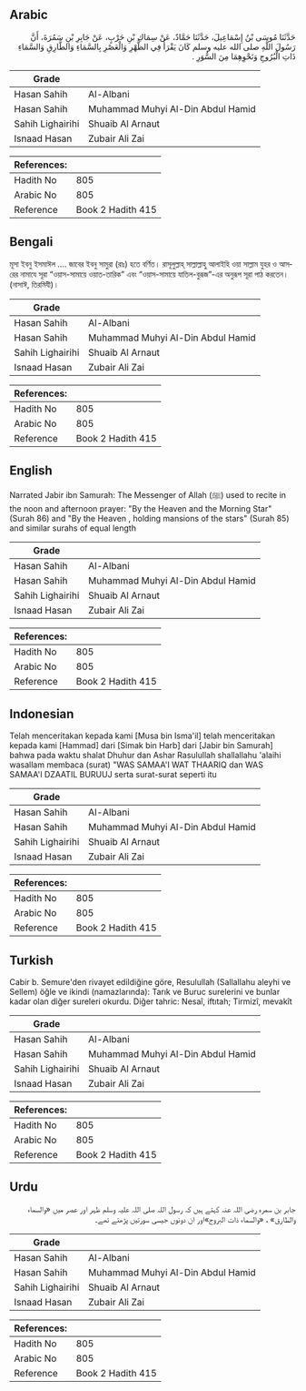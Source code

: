 ## Arabic

<div
  dir="rtl"
  lang="ar"
  style={{ fontSize: "larger", backgroundColor: "#f8f9fa", padding: 20 }}
>
  حَدَّثَنَا مُوسَى بْنُ إِسْمَاعِيلَ، حَدَّثَنَا حَمَّادٌ، عَنْ سِمَاكِ بْنِ
  حَرْبٍ، عَنْ جَابِرِ بْنِ سَمُرَةَ، أَنَّ رَسُولَ اللَّهِ صلى الله عليه وسلم
  كَانَ يَقْرَأُ فِي الظُّهْرِ وَالْعَصْرِ بِالسَّمَاءِ وَالطَّارِقِ
  وَالسَّمَاءِ ذَاتِ الْبُرُوجِ وَنَحْوِهِمَا مِنَ السُّوَرِ ‏.‏
</div>
<div style={{ backgroundColor: "#f8f9fa", padding: 20, marginBottom: 10 }}>
  <table>
    <thead>
      <tr>
        <th>Grade</th>
        <th></th>
      </tr>
    </thead>
    <tbody>
      <tr>
        <td>Hasan Sahih</td>
        <td>Al-Albani</td>
      </tr>
      <tr>
        <td>Hasan Sahih</td>
        <td>Muhammad Muhyi Al-Din Abdul Hamid</td>
      </tr>
      <tr>
        <td>Sahih Lighairihi</td>
        <td>Shuaib Al Arnaut</td>
      </tr>
      <tr>
        <td>Isnaad Hasan</td>
        <td>Zubair Ali Zai</td>
      </tr>
    </tbody>
  </table>
  <table>
    <thead>
      <tr>
        <th>References:</th>
        <th></th>
      </tr>
    </thead>
    <tbody>
      <tr>
        <td>Hadith No</td>
        <td>805</td>
      </tr>
      <tr>
        <td>Arabic No</td>
        <td>805</td>
      </tr>
      <tr>
        <td>Reference</td>
        <td>Book 2 Hadith 415</td>
      </tr>
    </tbody>
  </table>
</div>

## Bengali

<div
  dir="ltr"
  lang="bn"
  style={{ fontSize: "larger", backgroundColor: "#f8f9fa", padding: 20 }}
>
  মূসা ইবনু ইসমাঈল .... জাবের ইবনু সামুরা (রাঃ) হতে বর্ণিত। রাসূলুল্লাহ্
  সাল্লাল্লাহু আলাইহি ওয়া সাল্লাম যুহর ও আসরের নামাযে সূরা “ওয়াস-সামায়ে
  ওয়াত-তারিক” এবং “ওয়াস-সামায়ে যাতিল-বুরূজ”-এর অনুরূপ সূরা পাঠ করতেন। (নাসাঈ,
  তিরমিযী)।
</div>
<div style={{ backgroundColor: "#f8f9fa", padding: 20, marginBottom: 10 }}>
  <table>
    <thead>
      <tr>
        <th>Grade</th>
        <th></th>
      </tr>
    </thead>
    <tbody>
      <tr>
        <td>Hasan Sahih</td>
        <td>Al-Albani</td>
      </tr>
      <tr>
        <td>Hasan Sahih</td>
        <td>Muhammad Muhyi Al-Din Abdul Hamid</td>
      </tr>
      <tr>
        <td>Sahih Lighairihi</td>
        <td>Shuaib Al Arnaut</td>
      </tr>
      <tr>
        <td>Isnaad Hasan</td>
        <td>Zubair Ali Zai</td>
      </tr>
    </tbody>
  </table>
  <table>
    <thead>
      <tr>
        <th>References:</th>
        <th></th>
      </tr>
    </thead>
    <tbody>
      <tr>
        <td>Hadith No</td>
        <td>805</td>
      </tr>
      <tr>
        <td>Arabic No</td>
        <td>805</td>
      </tr>
      <tr>
        <td>Reference</td>
        <td>Book 2 Hadith 415</td>
      </tr>
    </tbody>
  </table>
</div>

## English

<div
  dir="ltr"
  lang="en"
  style={{ fontSize: "larger", backgroundColor: "#f8f9fa", padding: 20 }}
>
  Narrated Jabir ibn Samurah: The Messenger of Allah (ﷺ) used to recite in the
  noon and afternoon prayer: "By the Heaven and the Morning Star" (Surah 86) and
  "By the Heaven , holding mansions of the stars" (Surah 85) and similar surahs
  of equal length
</div>
<div style={{ backgroundColor: "#f8f9fa", padding: 20, marginBottom: 10 }}>
  <table>
    <thead>
      <tr>
        <th>Grade</th>
        <th></th>
      </tr>
    </thead>
    <tbody>
      <tr>
        <td>Hasan Sahih</td>
        <td>Al-Albani</td>
      </tr>
      <tr>
        <td>Hasan Sahih</td>
        <td>Muhammad Muhyi Al-Din Abdul Hamid</td>
      </tr>
      <tr>
        <td>Sahih Lighairihi</td>
        <td>Shuaib Al Arnaut</td>
      </tr>
      <tr>
        <td>Isnaad Hasan</td>
        <td>Zubair Ali Zai</td>
      </tr>
    </tbody>
  </table>
  <table>
    <thead>
      <tr>
        <th>References:</th>
        <th></th>
      </tr>
    </thead>
    <tbody>
      <tr>
        <td>Hadith No</td>
        <td>805</td>
      </tr>
      <tr>
        <td>Arabic No</td>
        <td>805</td>
      </tr>
      <tr>
        <td>Reference</td>
        <td>Book 2 Hadith 415</td>
      </tr>
    </tbody>
  </table>
</div>

## Indonesian

<div
  dir="ltr"
  lang="id"
  style={{ fontSize: "larger", backgroundColor: "#f8f9fa", padding: 20 }}
>
  Telah menceritakan kepada kami [Musa bin Isma'il] telah menceritakan kepada
  kami [Hammad] dari [Simak bin Harb] dari [Jabir bin Samurah] bahwa pada waktu
  shalat Dhuhur dan Ashar Rasulullah shallallahu 'alaihi wasallam membaca
  (surat) "WAS SAMAA'I WAT THAARIQ dan WAS SAMAA'I DZAATIL BURUUJ serta
  surat-surat seperti itu
</div>
<div style={{ backgroundColor: "#f8f9fa", padding: 20, marginBottom: 10 }}>
  <table>
    <thead>
      <tr>
        <th>Grade</th>
        <th></th>
      </tr>
    </thead>
    <tbody>
      <tr>
        <td>Hasan Sahih</td>
        <td>Al-Albani</td>
      </tr>
      <tr>
        <td>Hasan Sahih</td>
        <td>Muhammad Muhyi Al-Din Abdul Hamid</td>
      </tr>
      <tr>
        <td>Sahih Lighairihi</td>
        <td>Shuaib Al Arnaut</td>
      </tr>
      <tr>
        <td>Isnaad Hasan</td>
        <td>Zubair Ali Zai</td>
      </tr>
    </tbody>
  </table>
  <table>
    <thead>
      <tr>
        <th>References:</th>
        <th></th>
      </tr>
    </thead>
    <tbody>
      <tr>
        <td>Hadith No</td>
        <td>805</td>
      </tr>
      <tr>
        <td>Arabic No</td>
        <td>805</td>
      </tr>
      <tr>
        <td>Reference</td>
        <td>Book 2 Hadith 415</td>
      </tr>
    </tbody>
  </table>
</div>

## Turkish

<div
  dir="ltr"
  lang="tr"
  style={{ fontSize: "larger", backgroundColor: "#f8f9fa", padding: 20 }}
>
  Cabir b. Semure'den rivayet edildiğine göre, Resulullah (Sallallahu aleyhi ve
  Sellem) öğle ve ikindi (namazlarında): Tarık ve Buruc surelerini ve bunlar
  kadar olan diğer sureleri okurdu. Diğer tahric: Nesaî, iftıtah; Tirmizî,
  mevakît
</div>
<div style={{ backgroundColor: "#f8f9fa", padding: 20, marginBottom: 10 }}>
  <table>
    <thead>
      <tr>
        <th>Grade</th>
        <th></th>
      </tr>
    </thead>
    <tbody>
      <tr>
        <td>Hasan Sahih</td>
        <td>Al-Albani</td>
      </tr>
      <tr>
        <td>Hasan Sahih</td>
        <td>Muhammad Muhyi Al-Din Abdul Hamid</td>
      </tr>
      <tr>
        <td>Sahih Lighairihi</td>
        <td>Shuaib Al Arnaut</td>
      </tr>
      <tr>
        <td>Isnaad Hasan</td>
        <td>Zubair Ali Zai</td>
      </tr>
    </tbody>
  </table>
  <table>
    <thead>
      <tr>
        <th>References:</th>
        <th></th>
      </tr>
    </thead>
    <tbody>
      <tr>
        <td>Hadith No</td>
        <td>805</td>
      </tr>
      <tr>
        <td>Arabic No</td>
        <td>805</td>
      </tr>
      <tr>
        <td>Reference</td>
        <td>Book 2 Hadith 415</td>
      </tr>
    </tbody>
  </table>
</div>

## Urdu

<div
  dir="rtl"
  lang="ur"
  style={{ fontSize: "larger", backgroundColor: "#f8f9fa", padding: 20 }}
>
  جابر بن سمرہ رضی اللہ عنہ کہتے ہیں کہ رسول اللہ صلی اللہ علیہ وسلم ظہر اور عصر
  میں «والسماء والطارق» ، «والسماء ذات البروج»اور ان دونوں جیسی سورتیں پڑھتے
  تھے۔
</div>
<div style={{ backgroundColor: "#f8f9fa", padding: 20, marginBottom: 10 }}>
  <table>
    <thead>
      <tr>
        <th>Grade</th>
        <th></th>
      </tr>
    </thead>
    <tbody>
      <tr>
        <td>Hasan Sahih</td>
        <td>Al-Albani</td>
      </tr>
      <tr>
        <td>Hasan Sahih</td>
        <td>Muhammad Muhyi Al-Din Abdul Hamid</td>
      </tr>
      <tr>
        <td>Sahih Lighairihi</td>
        <td>Shuaib Al Arnaut</td>
      </tr>
      <tr>
        <td>Isnaad Hasan</td>
        <td>Zubair Ali Zai</td>
      </tr>
    </tbody>
  </table>
  <table>
    <thead>
      <tr>
        <th>References:</th>
        <th></th>
      </tr>
    </thead>
    <tbody>
      <tr>
        <td>Hadith No</td>
        <td>805</td>
      </tr>
      <tr>
        <td>Arabic No</td>
        <td>805</td>
      </tr>
      <tr>
        <td>Reference</td>
        <td>Book 2 Hadith 415</td>
      </tr>
    </tbody>
  </table>
</div>

